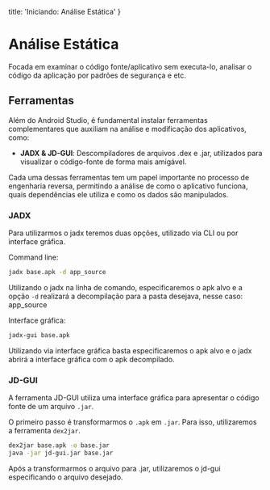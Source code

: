   title: 'Iniciando: Análise Estática'
}

# Análise Estática
Focada em examinar o código fonte/aplicativo sem executa-lo, analisar o código da aplicação por padrões de segurança e etc.

## Ferramentas
Além do Android Studio, é fundamental instalar ferramentas complementares que auxiliam na análise e modificação dos aplicativos, como:

- **JADX & JD-GUI**: Descompiladores de arquivos .dex e .jar, utilizados para visualizar o código-fonte de forma mais amigável.

Cada uma dessas ferramentas tem um papel importante no processo de engenharia reversa, permitindo a análise de como o aplicativo funciona, quais dependências ele utiliza e como os dados são manipulados.

### JADX
Para utilizarmos o jadx teremos duas opções, utilizado via CLI ou por interface gráfica.

Command line:
```bash
jadx base.apk -d app_source
```
Utilizando o jadx na linha de comando, especificaremos o apk alvo e a opção `-d` realizará a decompilação para a pasta desejava, nesse caso: app_source

Interface gráfica:
```bash
jadx-gui base.apk
```
Utilizando via interface gráfica basta especificaremos o apk alvo e o jadx abrirá a interface gráfica com o apk decompilado.

### JD-GUI
A ferramenta JD-GUI utiliza uma interface gráfica para apresentar o código fonte de um arquivo `.jar`.

O primeiro passo é transformarmos o `.apk` em `.jar`. Para isso, utilizaremos a ferramenta `dex2jar`.

```bash
dex2jar base.apk -o base.jar
java -jar jd-gui.jar base.jar
```

Após a transformarmos o arquivo para .jar, utilizaremos o jd-gui especificando o arquivo desejado.